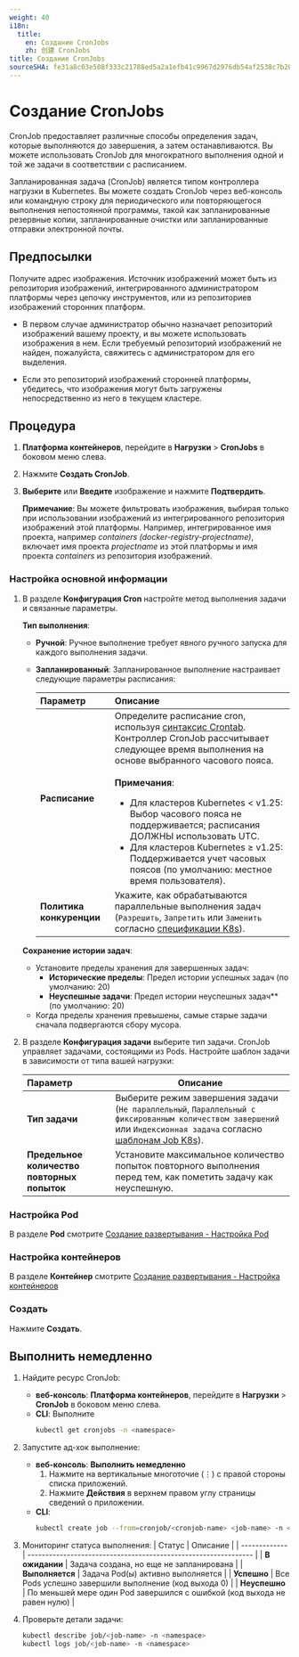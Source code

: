 ```yaml
---
weight: 40
i18n:
  title:
    en: Создание CronJobs
    zh: 创建 CronJobs
title: Создание CronJobs
sourceSHA: fe31a8c03e508f333c21788ed5a2a1efb41c9967d2976db54af2538c7b2053cd
---
```


# Создание CronJobs

CronJob предоставляет различные способы определения задач, которые выполняются до завершения, а затем останавливаются. Вы можете использовать CronJob для многократного выполнения одной и той же задачи в соответствии с расписанием.

Запланированная задача (CronJob) является типом контроллера нагрузки в Kubernetes. Вы можете создать CronJob через веб-консоль или командную строку для периодического или повторяющегося выполнения непостоянной программы, такой как запланированные резервные копии, запланированные очистки или запланированные отправки электронной почты.

## Предпосылки

Получите адрес изображения. Источник изображений может быть из репозитория изображений, интегрированного администратором платформы через цепочку инструментов, или из репозиториев изображений сторонних платформ.

- В первом случае администратор обычно назначает репозиторий изображений вашему проекту, и вы можете использовать изображения в нем. Если требуемый репозиторий изображений не найден, пожалуйста, свяжитесь с администратором для его выделения.

- Если это репозиторий изображений сторонней платформы, убедитесь, что изображения могут быть загружены непосредственно из него в текущем кластере.

## Процедура

1. **Платформа контейнеров**, перейдите в **Нагрузки** > **CronJobs** в боковом меню слева.

2. Нажмите **Создать CronJob**.

3. **Выберите** или **Введите** изображение и нажмите **Подтвердить**.

   **Примечание**: Вы можете фильтровать изображения, выбирая только при использовании изображений из интегрированного репозитория изображений этой платформы. Например, интегрированное имя проекта, например *containers (docker-registry-projectname)*, включает имя проекта *projectname* из этой платформы и имя проекта *containers* из репозитория изображений.

### Настройка основной информации

1. В разделе **Конфигурация Cron** настройте метод выполнения задачи и связанные параметры.

   **Тип выполнения**:

   - **Ручной**: Ручное выполнение требует явного ручного запуска для каждого выполнения задачи.
   - **Запланированный**: Запланированное выполнение настраивает следующие параметры расписания:

     | **Параметр**           | **Описание**                                                                                                                                                                                                                                                                                                                                                                                                           |
     | :--------------------- | :------------------------------------------------------------------------------------------------------------------------------------------------------------------------------------------------------------------------------------------------------------------------------------------------------------------------------------------------------------------------------------------------------------------------ |
     | **Расписание**         | Определите расписание cron, используя [синтаксис Crontab](https://crontab.guru/). Контроллер CronJob рассчитывает следующее время выполнения на основе выбранного часового пояса. <br /><br />**Примечания**:<ul><li>Для кластеров Kubernetes \< v1.25: Выбор часового пояса не поддерживается; расписания ДОЛЖНЫ использовать UTC.</li><li>Для кластеров Kubernetes ≥ v1.25: Поддерживается учет часовых поясов (по умолчанию: местное время пользователя).</li></ul> |
     | **Политика конкуренции** | Укажите, как обрабатываются параллельные выполнения задач (`Разрешить`, `Запретить` или `Заменить` согласно [спецификации K8s](https://kubernetes.io/docs/concepts/workloads/controllers/cron-jobs/#concurrency-policy)).                                                                                                                                                                                                                              |

   **Сохранение истории задач**:

   - Установите пределы хранения для завершенных задач:
     - **Исторические пределы**: Предел истории успешных задач (по умолчанию: 20)
     - **Неуспешные задачи**: Предел истории неуспешных задач\*\* (по умолчанию: 20)
   - Когда пределы хранения превышены, самые старые задачи сначала подвергаются сбору мусора.

2. В разделе **Конфигурация задачи** выберите тип задачи.
   CronJob управляет задачами, состоящими из Pods. Настройте шаблон задачи в зависимости от типа вашей нагрузки:

   | **Параметр**      | **Описание**                                                                                                                                                                                            |
   | :---------------- | ---------------------------------------------------------------------------------------------------------------------------------------------------------------------------------------------------------- |
   | **Тип задачи**     | Выберите режим завершения задачи (`Не параллельный`, `Параллельный с фиксированным количеством завершений` или `Индексионная задача` согласно [шаблонам Job K8s](https://kubernetes.io/docs/concepts/workloads/controllers/job/#job-patterns)). |
   | **Предельное количество повторных попыток** | Установите максимальное количество попыток повторного выполнения перед тем, как пометить задачу как неуспешную.                                                                                                                                                 |

### Настройка Pod

В разделе **Pod** смотрите [Создание развертывания - Настройка Pod](./deployment_create.mdx#configurepod)

### Настройка контейнеров

В разделе **Контейнер** смотрите [Создание развертывания - Настройка контейнеров](./deployment_create.mdx#configurecontainers)

### Создать

Нажмите **Создать**.

## Выполнить немедленно

1. Найдите ресурс CronJob:
   - **веб-консоль**: **Платформа контейнеров**, перейдите в **Нагрузки** > **CronJob** в боковом меню слева.
   - **CLI**: Выполните
     ```bash
     kubectl get cronjobs -n <namespace>
     ```

2. Запустите ад-хок выполнение:
   - **веб-консоль**: **Выполнить немедленно**
     1. Нажмите на вертикальные многоточие (⋮) с правой стороны списка приложений.
     2. Нажмите **Действия** в верхнем правом углу страницы сведений о приложении.
   - **CLI**:
     ```bash
     kubectl create job --from=cronjob/<cronjob-name> <job-name> -n <namespace>
     ```

3. Мониторинг статуса выполнения:
   | Статус        | Описание                                                     |
   | ------------- | --------------------------------------------------------------- |
   | **В ожидании**   | Задача создана, но еще не запланирована                               |
   | **Выполняется**   | Задача Pod(ы) активно выполняется                               |
   | **Успешно** | Все Pods успешно завершили выполнение (код выхода 0)                   |
   | **Неуспешно**    | По меньшей мере один Pod завершился с ошибкой (код выхода не равен нулю) |

4. Проверьте детали задачи:
   ```bash
   kubectl describe job/<job-name> -n <namespace>
   kubectl logs job/<job-name> -n <namespace>
   ```
